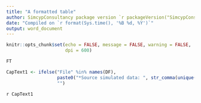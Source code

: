 ```yaml
---
title: "A formatted table"
author: SimcypConsultancy package version `r packageVersion("SimcypConsultancy")`
date: "Compiled on `r format(Sys.time(), '%B %d, %Y')`"
output: word_document
---
```


```r

knitr::opts_chunk$set(echo = FALSE, message = FALSE, warning = FALSE, 
                      dpi = 600)

```

```r

FT

```

```r

CapText1 <- ifelse("File" %in% names(DF), 
                   paste0("*Source simulated data: ", str_comma(unique(DF$File)), "*"), 
                   "")

```

`r CapText1`

